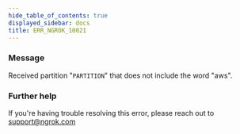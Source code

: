 ```yaml
---
hide_table_of_contents: true
displayed_sidebar: docs
title: ERR_NGROK_10021
---
```




### Message

Received partition "`PARTITION`" that does not include the word "aws".

<ErrorDetails error="err_ngrok_10021" />

### Further help

If you're having trouble resolving this error, please reach out to [support@ngrok.com](mailto:support@ngrok.com?subject=Help%20with%20ERR_NGROK_10021)
